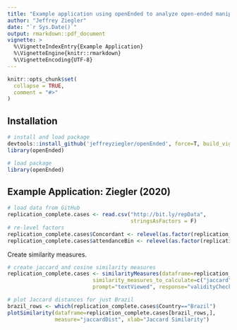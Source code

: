 ```yaml
---
title: "Example application using openEnded to analyze open-ended manipulation checks"
author: "Jeffrey Ziegler"
date: "`r Sys.Date()`"
output: rmarkdown::pdf_document
vignette: >
  %\VignetteIndexEntry{Example Application}
  %\VignetteEngine{knitr::rmarkdown}
  %\VignetteEncoding{UTF-8}
---
```


```r
knitr::opts_chunk$set(
  collapse = TRUE,
  comment = "#>"
)
```

## Installation

```r
# install and load package
devtools::install_github('jeffreyziegler/openEnded', force=T, build_vignettes=T)
library(openEnded)
```

```r
# load package
library(openEnded)
```

## Example Application: Ziegler (2020)

```r
# load data from GitHub
replication_complete.cases <- read.csv("http://bit.ly/repData", 
                                       stringsAsFactors = F)
# re-level factors
replication_complete.cases$Concordant <- relevel(as.factor(replication_complete.cases$Concordant), ref = "0")
replication_complete.cases$attendanceBin <- relevel(as.factor(replication_complete.cases$attendanceBin), ref = "Never/yearly")
```

Create similarity measures.

```r
# create jaccard and cosine similarity measures
replication_complete.cases <- similarityMeasures(dataframe=replication_complete.cases, 
                           similarity_measures_to_calculate=c("jaccard", "cosine", "jw", "dl"), 
                           prompt="textViewed", response="validityCheck", ngrams=3)
```

```r
# plot Jaccard distances for just Brazil
brazil_rows <- which(replication_complete.cases$Country=="Brazil")
plotSimilarity(dataframe=replication_complete.cases[brazil_rows,],
               measure="jaccardDist", xlab="Jaccard Similarity")
```